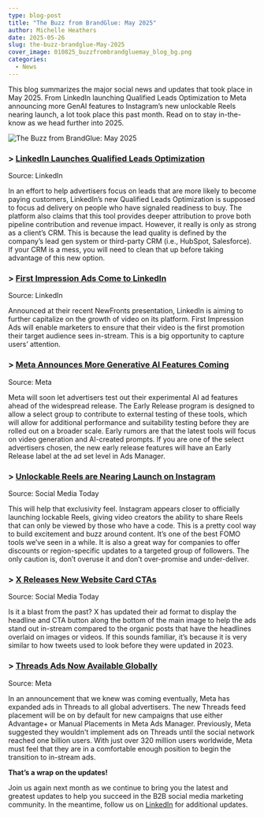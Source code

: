 ```yaml
---
type: blog-post
title: "The Buzz from BrandGlue: May 2025"
author: Michelle Heathers
date: 2025-05-26
slug: the-buzz-brandglue-May-2025
cover_image: 010825_buzzfrombrandgluemay_blog_bg.png
categories:
  - News
---
```

This blog summarizes the major social news and updates that took place in May 2025. From LinkedIn launching Qualified Leads Optimization to Meta announcing more GenAI features to Instagram’s new unlockable Reels nearing launch, a lot took place this past month. Read on to stay in-the-know as we head further into 2025.

![The Buzz from BrandGlue: May 2025](010825_buzzfrombrandgluemay_blog_bg.png)

### \> [LinkedIn Launches Qualified Leads Optimization](https://www.linkedin.com/pulse/introducing-qualified-leads-optimization-maximize-profits-lrxyc/) 

Source: LinkedIn

In an effort to help advertisers focus on leads that are more likely to become paying customers, LinkedIn’s new Qualified Leads Optimization is supposed to focus ad delivery on people who have signaled readiness to buy. The platform also claims that this tool provides deeper attribution to prove both pipeline contribution and revenue impact. However, it really is only as strong as a client’s CRM. This is because the lead quality is defined by the company’s lead gen system or third-party CRM (i.e., HubSpot, Salesforce). If your CRM is a mess, you will need to clean that up before taking advantage of this new option.

### \> [First Impression Ads Come to LinkedIn](https://linkedinsnewfront2025post.splashthat.com/) 

Source: LinkedIn

Announced at their recent NewFronts presentation, LinkedIn is aiming to further capitalize on the growth of video on its platform. First Impression Ads will enable marketers to ensure that their video is the first promotion their target audience sees in-stream. This is a big opportunity to capture users’ attention.

### \> [Meta Announces More Generative AI Features Coming](https://www.facebook.com/business/help/2305851046477353) 

Source: Meta

Meta will soon let advertisers test out their experimental AI ad features ahead of the widespread release. The Early Release program is designed to allow a select group to contribute to external testing of these tools, which will allow for additional performance and suitability testing before they are rolled out on a broader scale. Early rumors are that the latest tools will focus on video generation and AI-created prompts. If you are one of the select advertisers chosen, the new early release features will have an Early Release label at the ad set level in Ads Manager.

### \> [Unlockable Reels are Nearing Launch on Instagram](https://www.socialmediatoday.com/news/instagram-launches-lockable-reels-secret-code/747440/) 

Source: Social Media Today

This will help that exclusivity feel. Instagram appears closer to officially launching lockable Reels, giving video creators the ability to share Reels that can only be viewed by those who have a code. This is a pretty cool way to build excitement and buzz around content. It’s one of the best FOMO tools we’ve seen in a while. It is also a great way for companies to offer discounts or region-specific updates to a targeted group of followers. The only caution is, don’t overuse it and don’t over-promise and under-deliver.

### \> [X Releases New Website Card CTAs](https://www.socialmediatoday.com/news/x-formerly-twitter-updates-link-format-ads-adds-cta-button/748010/) 

Source: Social Media Today

Is it a blast from the past? X has updated their ad format to display the headline and CTA button along the bottom of the main image to help the ads stand out in-stream compared to the organic posts that have the headlines overlaid on images or videos. If this sounds familiar, it’s because it is very similar to how tweets used to look before they were updated in 2023.

### \> [Threads Ads Now Available Globally](https://www.facebook.com/business/news/introducing-ads-in-threads) 

Source: Meta

In an announcement that we knew was coming eventually, Meta has expanded ads in Threads to all global advertisers. The new Threads feed placement will be on by default for new campaigns that use either Advantage+ or Manual Placements in Meta Ads Manager. Previously, Meta suggested they wouldn't implement ads on Threads until the social network reached one billion users. With just over 320 million users worldwide, Meta must feel that they are in a comfortable enough position to begin the transition to in-stream ads.

**That’s a wrap on the updates!**

Join us again next month as we continue to bring you the latest and greatest updates to help you succeed in the B2B social media marketing community. In the meantime, follow us on [LinkedIn](https://www.linkedin.com/company/brandglue-com/posts/?feedView=all) for additional updates.